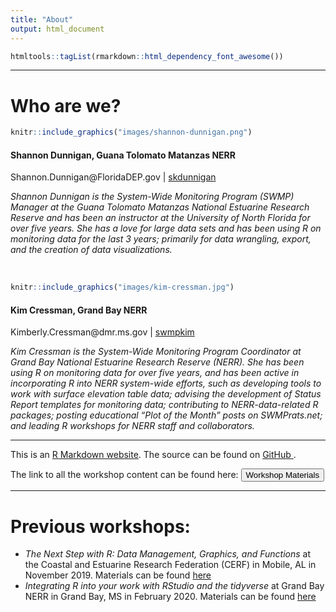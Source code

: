 ```yaml
---
title: "About"
output: html_document
---
```


```r
htmltools::tagList(rmarkdown::html_dependency_font_awesome())
```

***

# Who are we?

```r
knitr::include_graphics("images/shannon-dunnigan.png")

```

#### Shannon Dunnigan, Guana Tolomato Matanzas NERR

<i class="fa fa-envelope"></i> Shannon.Dunnigan@FloridaDEP.gov  |  [<i class="fa fa-github"></i>  skdunnigan](https://www.github.com/skdunnigan)

*Shannon Dunnigan is the System-Wide Monitoring Program (SWMP) Manager at the Guana Tolomato Matanzas National Estuarine Research Reserve and has been an instructor at the University of North Florida for over five years. She has a love for large data sets and has been using R on monitoring data for the last 3 years; primarily for data wrangling, export, and the creation of data visualizations.*


<br>

```r
knitr::include_graphics("images/kim-cressman.jpg")

```

#### Kim Cressman, Grand Bay NERR

<i class="fa fa-envelope"></i> Kimberly.Cressman@dmr.ms.gov  |  [<i class="fa fa-github"></i> swmpkim](https://www.github.com/swmpkim)

*Kim Cressman is the System-Wide Monitoring Program Coordinator at Grand Bay National Estuarine Research Reserve (NERR). She has been using R on monitoring data for over five years, and has been active in incorporating R into NERR system-wide efforts, such as developing tools to work with surface elevation table data; advising the development of Status Report templates for monitoring data; contributing to NERR-data-related R packages; posting educational “Plot of the Month” posts on SWMPrats.net; and leading R workshops for NERR staff and collaborators.*

***

<div class="jumbotron">
<p>This is an [R Markdown website](http://rmarkdown.rstudio.com/rmarkdown_websites.html). 
The source can be found on [GitHub <i class="fa fa-github"></i>](https://github.com/skdunnigan/2020-06_GTMNERR_RWorkshop).</p>
<p>
The link to all the workshop content can be found here: [<button type="button" class="btn btn-info">Workshop Materials</button>](https://github.com/skdunnigan/2020-06_GTMNERR_RWorkshop_Materials)</p>
</div>


***

# Previous workshops:

  * *The Next Step with R: Data Management, Graphics, and Functions* at the Coastal and Estuarine Research Federation (CERF) in Mobile, AL in November 2019. Materials can be found [here](https://github.com/swmpkim/2019_CERF)
  * *Integrating R into your work with RStudio and the tidyverse* at Grand Bay NERR in Grand Bay, MS in February 2020. Materials can be found [here](https://github.com/swmpkim/2020-02_GBNERR_Rworkshop)

